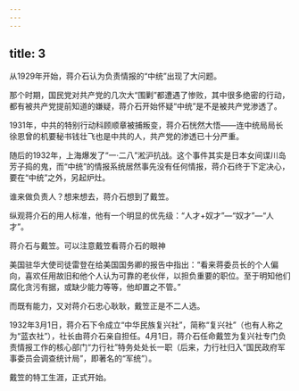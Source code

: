 ```yaml
---
---
---
```

title: 3
---



从1929年开始，蒋介石认为负责情报的“中统”出现了大问题。

那个时期，国民党对共产党的几次大“围剿”都遭遇了惨败，其中很多绝密的行动，都有被共产党提前知道的嫌疑，蒋介石开始怀疑“中统”是不是被共产党渗透了。

1931年，中共的特别行动科顾顺章被捕叛变，蒋介石恍然大悟——连中统局局长徐恩曾的机要秘书钱壮飞也是中共的人，共产党的渗透已十分严重。

随后的1932年，上海爆发了“一·二八”淞沪抗战。这个事件其实是日本女间谍川岛芳子捣的鬼，而“中统”的情报系统居然事先没有任何情报，蒋介石终于下定决心，要在“中统”之外，另起炉灶。

谁来做负责人？想来想去，蒋介石想到了戴笠。

纵观蒋介石的用人标准，他有一个明显的优先级：“人才+奴才”—“奴才”—“人才”。

蒋介石与戴笠。可以注意戴笠看蒋介石的眼神



美国驻华大使司徒雷登在给美国国务卿的报告中指出：“看来蒋委员长的个人偏向，喜欢任用故旧和他个人认为可靠的老伙伴，以担负重要的职位。至于明知他们腐化贪污有据，或缺少能力等等，他却置之不管。”

而既有能力，又对蒋介石忠心耿耿，戴笠正是不二人选。

1932年3月1日，蒋介石下令成立“中华民族复兴社”，简称“复兴社”（也有人称之为“蓝衣社”），社长由蒋介石亲自担任。4月1日，蒋介石任命戴笠为复兴社专门负责情报工作的核心部门“力行社”特务处处长一职（后来，力行社归入“国民政府军事委员会调查统计局”，即著名的“军统”）。

戴笠的特工生涯，正式开始。